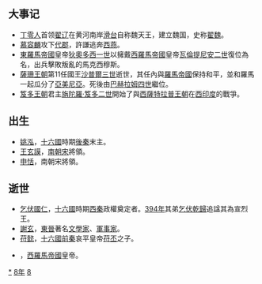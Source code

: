 {{yearTOC|388|东晋'''[[太元_(晋孝武帝)|太元]]十三年'''；前秦'''[[太初_(苻登)|太初]]三年'''；后燕'''[[建興_(慕容垂)|建興]]三年'''；后秦'''[[建初_(姚萇)|建初]]三年'''；西燕'''[[中興_(慕容永)|中興]]三年'''；西秦'''[[建义_(乞伏国仁)|建义]]四年'''，'''[[太初_(乞伏乾歸)|太初]]元年'''；北魏'''[[登国|登国]]三年'''；后凉'''[[太安_(呂光)|太安]]三年'''；翟魏'''[[建光_(翟遼)|建光]]元年'''}}

== 大事记 ==
*[[丁零人|丁零人]]首领[[翟辽|翟辽]]在黄河南岸[[滑台|滑台]]自称魏天王，建立魏国，史称[[翟魏|翟魏]]。
*[[慕容麟|慕容麟]]攻下[[代郡|代郡]]，許謙逃奔[[西燕|西燕]]。
*[[東羅馬帝國|東羅馬帝國]]皇帝[[狄奧多西一世|狄奧多西一世]]以擁戴[[西羅馬帝國|西羅馬帝國]]皇帝[[瓦倫提尼安二世|瓦倫提尼安二世]]復位為名，出兵擊敗叛亂的馬克西穆斯。
*[[薩珊王朝|薩珊王朝]]第11任國王[[沙普爾三世|沙普爾三世]]逝世，其任內與[[羅馬帝國|羅馬帝國]]保持和平，並和羅馬一起瓜分了[[亞美尼亞|亞美尼亞]]。死後由[[巴赫拉姆四世|巴赫拉姆四世]]繼位。
*[[笈多王朝|笈多王朝]]君主[[旃陀羅·笈多二世|旃陀羅·笈多二世]]開始了與[[西薩特拉普王朝|西薩特拉普王朝]]在[[印度西部|西印度]]的戰爭。

== 出生 ==
*[[姚泓|姚泓]]，[[十六國|十六國]]時期[[後秦|後秦]]末主。
*[[王玄謨|王玄謨]]，[[南朝宋|南朝宋]]將領。
*[[申恬|申恬]]，南朝宋將領。

== 逝世 ==
{{Wikisource year mention}}
* [[乞伏國仁|乞伏國仁]]，[[十六國|十六國]]時期[[西秦|西秦]]政權奠定者。[[394年|394年]]其弟[[乞伏乾歸|乞伏乾歸]]追諡其為宣烈王。
* [[謝玄|謝玄]]，[[東晉|東晉]]著名[[文學家|文學家]]、[[軍事家|軍事家]]。
* [[苻懿|苻懿]]，[[十六國|十六國]][[前秦|前秦]]哀平皇帝[[苻丕|苻丕]]之子。
* {{tsl|en|Victor (emperor)|維克多 (西羅馬皇帝)|維克多}}，[[西羅馬帝國|西羅馬帝國]]皇帝。


[[Category:388年|*]]
[[Category:380年代|8年]]
[[Category:4世纪各年|8]]